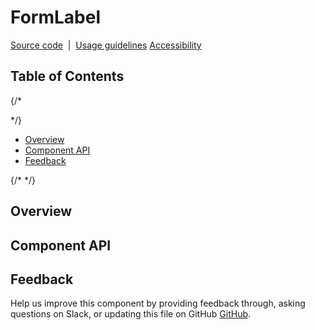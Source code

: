 
# FormLabel

[Source code](https://github.com/carbon-design-system/carbon/tree/main/packages/react/src/components/FormLabel)
&nbsp;|&nbsp;
[Usage guidelines](https://www.carbondesignsystem.com/components/form/usage)
[Accessibility](https://www.carbondesignsystem.com/components/form/accessibility)

## Table of Contents

{/* <!-- START doctoc generated TOC please keep comment here to allow auto update -->
<!-- DON'T EDIT THIS SECTION, INSTEAD RE-RUN doctoc TO UPDATE --> */}

- [Overview](#overview)
- [Component API](#component-api)
- [Feedback](#feedback)

{/* <!-- END doctoc generated TOC please keep comment here to allow auto update --> */}

## Overview

<Canvas>
  <Story of={FormLabelStories.Default} />
</Canvas>

## Component API

<Props />

## Feedback

Help us improve this component by providing feedback through, asking questions
on Slack, or updating this file on GitHub
[GitHub](https://github.com/carbon-design-system/carbon/edit/main/packages/react/src/components/FormLabel/FormLabel.mdx).
